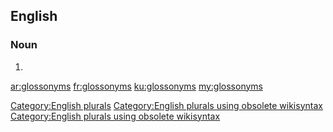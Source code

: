 ==English==

===Noun===
{{head|en}}

# {{plural of|glossonym}}

[[Category:English plurals]][[Category:English plurals using obsolete wikisyntax]][[Category:English plurals using obsolete wikisyntax]]

[[ar:glossonyms]]
[[fr:glossonyms]]
[[ku:glossonyms]]
[[my:glossonyms]]